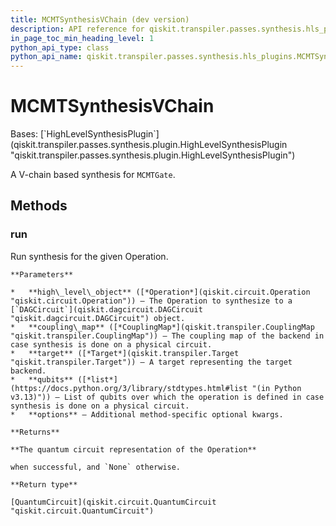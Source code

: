 ```yaml
---
title: MCMTSynthesisVChain (dev version)
description: API reference for qiskit.transpiler.passes.synthesis.hls_plugins.MCMTSynthesisVChain in the dev version of qiskit
in_page_toc_min_heading_level: 1
python_api_type: class
python_api_name: qiskit.transpiler.passes.synthesis.hls_plugins.MCMTSynthesisVChain
---
```


# MCMTSynthesisVChain

<Class id="qiskit.transpiler.passes.synthesis.hls_plugins.MCMTSynthesisVChain" isDedicatedPage={true} github="https://github.com/Qiskit/qiskit/tree/main/qiskit/transpiler/passes/synthesis/hls_plugins.py#L1505-L1522" signature="qiskit.transpiler.passes.synthesis.hls_plugins.MCMTSynthesisVChain" modifiers="class">
  Bases: [`HighLevelSynthesisPlugin`](qiskit.transpiler.passes.synthesis.plugin.HighLevelSynthesisPlugin "qiskit.transpiler.passes.synthesis.plugin.HighLevelSynthesisPlugin")

  A V-chain based synthesis for `MCMTGate`.

  ## Methods

  ### run

  <Function id="qiskit.transpiler.passes.synthesis.hls_plugins.MCMTSynthesisVChain.run" github="https://github.com/Qiskit/qiskit/tree/main/qiskit/transpiler/passes/synthesis/hls_plugins.py#L1508-L1522" signature="run(high_level_object, coupling_map=None, target=None, qubits=None, **options)">
    Run synthesis for the given Operation.

    **Parameters**

    *   **high\_level\_object** ([*Operation*](qiskit.circuit.Operation "qiskit.circuit.Operation")) – The Operation to synthesize to a [`DAGCircuit`](qiskit.dagcircuit.DAGCircuit "qiskit.dagcircuit.DAGCircuit") object.
    *   **coupling\_map** ([*CouplingMap*](qiskit.transpiler.CouplingMap "qiskit.transpiler.CouplingMap")) – The coupling map of the backend in case synthesis is done on a physical circuit.
    *   **target** ([*Target*](qiskit.transpiler.Target "qiskit.transpiler.Target")) – A target representing the target backend.
    *   **qubits** ([*list*](https://docs.python.org/3/library/stdtypes.html#list "(in Python v3.13)")) – List of qubits over which the operation is defined in case synthesis is done on a physical circuit.
    *   **options** – Additional method-specific optional kwargs.

    **Returns**

    **The quantum circuit representation of the Operation**

    when successful, and `None` otherwise.

    **Return type**

    [QuantumCircuit](qiskit.circuit.QuantumCircuit "qiskit.circuit.QuantumCircuit")
  </Function>
</Class>

